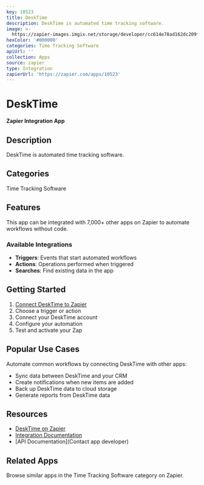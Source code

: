 ```yaml
---
key: 10523
title: DeskTime
description: DeskTime is automated time tracking software.
image: >-
  https://zapier-images.imgix.net/storage/developer/cc614e78ad162dc209fe0e9b08ab36d5.png?auto=format%2Ccompress&ixlib=python-3.0.0&q=50
hexColor: '#000000'
categories: Time Tracking Software
apiUrl: ''
collection: Apps
source: zapier
type: Integration
zapierUrl: 'https://zapier.com/apps/10523'
---
```

# DeskTime

**Zapier Integration App**

## Description

DeskTime is automated time tracking software.

## Categories

Time Tracking Software

## Features

This app can be integrated with 7,000+ other apps on Zapier to automate workflows without code.

### Available Integrations

- **Triggers**: Events that start automated workflows
- **Actions**: Operations performed when triggered
- **Searches**: Find existing data in the app

## Getting Started

1. [Connect DeskTime to Zapier](https://zapier.com/apps/10523)
2. Choose a trigger or action
3. Connect your DeskTime account
4. Configure your automation
5. Test and activate your Zap

## Popular Use Cases

Automate common workflows by connecting DeskTime with other apps:

- Sync data between DeskTime and your CRM
- Create notifications when new items are added
- Back up DeskTime data to cloud storage
- Generate reports from DeskTime data

## Resources

- [DeskTime on Zapier](https://zapier.com/apps/10523)
- [Integration Documentation](https://zapier.com/apps/10523/integrations)
- [API Documentation](Contact app developer)

## Related Apps

Browse similar apps in the Time Tracking Software category on Zapier.
